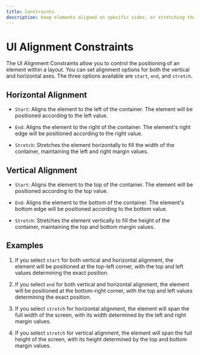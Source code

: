 ```yaml
---
title: Constraints
description: Keep elements aligned on specific sides, or stretching them following screen sizes.
---
```


# UI Alignment Constraints

The UI Alignment Constraints allow you to control the positioning of an element within a layout. You can set alignment options for both the vertical and horizontal axes. The three options available are `start`, `end`, and `stretch`.

<YouTube id="LRhMnuvEg7A" />

## Horizontal Alignment

* `Start`: Aligns the element to the left of the container. The element will be positioned according to the left value.

* `End`: Aligns the element to the right of the container. The element's right edge will be positioned according to the right value.

* `Stretch`: Stretches the element horizontally to fill the width of the container, maintaining the left and right margin values.

## Vertical Alignment

* `Start`: Aligns the element to the top of the container. The element will be positioned according to the top value.

* `End`: Aligns the element to the bottom of the container. The element's bottom edge will be positioned according to the bottom value.

* `Stretch`: Stretches the element vertically to fill the height of the container, maintaining the top and bottom margin values.

## Examples

1. If you select `start` for both vertical and horizontal alignment, the element will be positioned at the top-left corner, with the top and left values determining the exact position.

2. If you select `end` for both vertical and horizontal alignment, the element will be positioned at the bottom-right corner, with the top and left values determining the exact position.

3. If you select `stretch` for horizontal alignment, the element will span the full width of the screen, with its width determined by the left and right margin values.

4. If you select `stretch` for vertical alignment, the element will span the full height of the screen, with its height determined by the top and bottom margin values.
